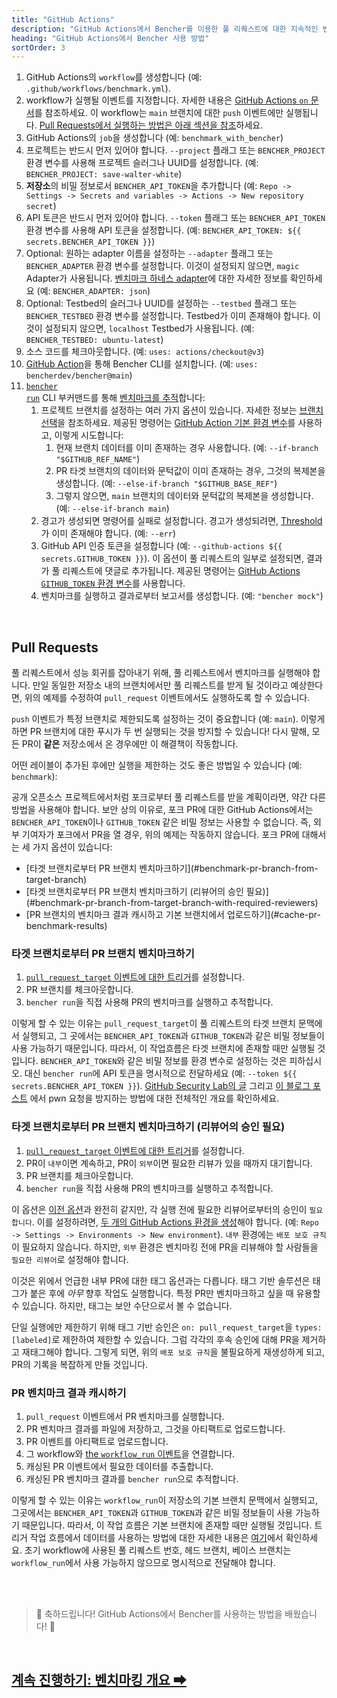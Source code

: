 ```yaml
---
title: "GitHub Actions"
description: "GitHub Actions에서 Bencher를 이용한 풀 리퀘스트에 대한 지속적인 벤치마킹 활용법"
heading: "GitHub Actions에서 Bencher 사용 방법"
sortOrder: 3
---
```



<GitHubActions1 />

1. GitHub Actions의 `workflow`를 생성합니다 (예: `.github/workflows/benchmark.yml`).
2. workflow가 실행될 이벤트를 지정합니다. 자세한 내용은 [GitHub Actions `on` 문서](https://docs.github.com/ko/actions/using-workflows/workflow-syntax-for-github-actions#on)를 참조하세요. 이 workflow는 `main` 브랜치에 대한 `push` 이벤트에만 실행됩니다. [Pull Requests에서 실행하는 방법은 아래 섹션을 참조](#pull-requests)하세요.
3. GitHub Actions의 `job`을 생성합니다 (예: `benchmark_with_bencher`)
4. 프로젝트는 반드시 먼저 있어야 합니다. `--project` 플래그 또는 `BENCHER_PROJECT` 환경 변수를 사용해 프로젝트 슬러그나 UUID를 설정합니다. (예: `BENCHER_PROJECT: save-walter-white`)
5. **저장소**의 비밀 정보로서 `BENCHER_API_TOKEN`을 추가합니다 (예: `Repo -> Settings -> Secrets and variables -> Actions -> New repository secret`)
6. API 토큰은 반드시 먼저 있어야 합니다. `--token` 플래그 또는 `BENCHER_API_TOKEN` 환경 변수를 사용해 API 토큰을 설정합니다. (예: `BENCHER_API_TOKEN: ${{ secrets.BENCHER_API_TOKEN }}`)
7. Optional: 원하는 adapter 이름을 설정하는 `--adapter` 플래그 또는 `BENCHER_ADAPTER` 환경 변수를 설정합니다. 이것이 설정되지 않으면, `magic` Adapter가 사용됩니다. [벤치마크 하네스 adapter](/docs/ko/explanation/adapters)에 대한 자세한 정보를 확인하세요 (예: `BENCHER_ADAPTER: json`)
8. Optional: Testbed의 슬러그나 UUID를 설정하는 `--testbed` 플래그 또는 `BENCHER_TESTBED` 환경 변수를 설정합니다. Testbed가 이미 존재해야 합니다. 이것이 설정되지 않으면, `localhost` Testbed가 사용됩니다. (예: `BENCHER_TESTBED: ubuntu-latest`)
9. 소스 코드를 체크아웃합니다. (예: `uses: actions/checkout@v3`)
10. [GitHub Action](https://github.com/marketplace/actions/bencher-cli)을 통해 Bencher CLI를 설치합니다. (예: `uses: bencherdev/bencher@main`)
11. <code><a href="/docs/ko/explanation/bencher-run">bencher run</a></code> CLI 부커맨드를 통해 [벤치마크를 추적](/docs/ko/how-to/track-benchmarks)합니다:
    1. 프로젝트 브랜치를 설정하는 여러 가지 옵션이 있습니다. 자세한 정보는 [브랜치 선택](/docs/ko/how-to/branch-selection)을 참조하세요. 제공된 명령어는 [GitHub Action 기본 환경 변수](https://docs.github.com/ko/actions/learn-github-actions/variables#default-environment-variables)를 사용하고, 이렇게 시도합니다:
        1. 현재 브랜치 데이터를 이미 존재하는 경우 사용합니다. (예: `--if-branch "$GITHUB_REF_NAME"`)
        2. PR 타겟 브랜치의 데이터와 문턱값이 이미 존재하는 경우, 그것의 복제본을 생성합니다. (예: `--else-if-branch "$GITHUB_BASE_REF"`)
        3. 그렇지 않으면, `main` 브랜치의 데이터와 문턱값의 복제본을 생성합니다. (예: `--else-if-branch main`)
    2. 경고가 생성되면 명령어를 실패로 설정합니다. 경고가 생성되려면, [Threshold](/docs/ko/explanation/thresholds)가 이미 존재해야 합니다. (예: `--err`)
    3. GitHub API 인증 토큰을 설정합니다 (예: `--github-actions ${{ secrets.GITHUB_TOKEN }}`). 이 옵션이 풀 리퀘스트의 일부로 설정되면, 결과가 풀 리퀘스트에 댓글로 추가됩니다. 제공된 명령어는 [GitHub Actions `GITHUB_TOKEN` 환경 변수](https://docs.github.com/ko/actions/security-guides/automatic-token-authentication)를 사용합니다.
    4. 벤치마크를 실행하고 결과로부터 보고서를 생성합니다. (예: `"bencher mock"`)

<br/>

## Pull Requests

풀 리퀘스트에서 성능 회귀를 잡아내기 위해, 풀 리퀘스트에서 벤치마크를 실행해야 합니다.
만일 동일한 저장소 내의 브랜치에서만 풀 리퀘스트를 받게 될 것이라고 예상한다면, 위의 예제를 수정하여 `pull_request` 이벤트에서도 실행하도록 할 수 있습니다.

<GitHubActions2 />

`push` 이벤트가 특정 브랜치로 제한되도록 설정하는 것이 중요합니다 (예: `main`). 
이렇게 하면 PR 브랜치에 대한 푸시가 두 번 실행되는 것을 방지할 수 있습니다!
다시 말해, 모든 PR이 **같은** 저장소에서 온 경우에만 이 해결책이 작동합니다.

어떤 레이블이 추가된 후에만 실행을 제한하는 것도 좋은 방법일 수 있습니다 (예: `benchmark`):

<GitHubActions3 />

공개 오픈소스 프로젝트에서처럼 포크로부터 풀 리퀘스트를 받을 계획이라면, 약간 다른 방법을 사용해야 합니다.
보안 상의 이유로, 포크 PR에 대한 GitHub Actions에서는 `BENCHER_API_TOKEN`이나 `GITHUB_TOKEN` 같은 비밀 정보는 사용할 수 없습니다.
즉, 외부 기여자가 포크에서 PR을 열 경우, 위의 예제는 작동하지 않습니다.
포크 PR에 대해서는 세 가지 옵션이 있습니다:

<ul>
  <li>[타겟 브랜치로부터 PR 브랜치 벤치마크하기](#benchmark-pr-branch-from-target-branch)</li>
  <li>[타겟 브랜치로부터 PR 브랜치 벤치마크하기 (리뷰어의 승인 필요)](#benchmark-pr-branch-from-target-branch-with-required-reviewers)</li>
  <li>[PR 브랜치의 벤치마크 결과 캐시하고 기본 브랜치에서 업로드하기](#cache-pr-benchmark-results)</li>
</ul>

### 타겟 브랜치로부터 PR 브랜치 벤치마크하기

<GitHubActions4 />

1. [`pull_request_target` 이벤트에 대한 트리거](https://docs.github.com/ko/actions/using-workflows/events-that-trigger-workflows#pull_request_target)를 설정합니다.
1. PR 브랜치를 체크아웃합니다.
1. `bencher run`을 직접 사용해 PR의 벤치마크를 실행하고 추적합니다.

이렇게 할 수 있는 이유는 `pull_request_target`이 풀 리퀘스트의 타겟 브랜치 문맥에서 실행되고,
그 곳에서는 `BENCHER_API_TOKEN`과 `GITHUB_TOKEN`과 같은 비밀 정보들이 사용 가능하기 때문입니다.
따라서, 이 작업흐름은 타겟 브랜치에 존재할 때만 실행될 것입니다.
`BENCHER_API_TOKEN`와 같은 비밀 정보를 환경 변수로 설정하는 것은 피하십시오.
대신 `bencher run`에 API 토큰을 명시적으로 전달하세요 (예: `--token ${{ secrets.BENCHER_API_TOKEN }}`).
[GitHub Security Lab의 글](https://securitylab.github.com/research/github-actions-preventing-pwn-requests/)
그리고 [이 블로그 포스트](https://nathandavison.com/blog/github-actions-and-the-threat-of-malicious-pull-requests)
에서 pwn 요청을 방지하는 방법에 대한 전체적인 개요를 확인하세요.

### 타겟 브랜치로부터 PR 브랜치 벤치마크하기 (리뷰어의 승인 필요)

<GitHubActions5 />

1. [`pull_request_target` 이벤트에 대한 트리거](https://docs.github.com/ko/actions/using-workflows/events-that-trigger-workflows#pull_request_target)를 설정합니다.
1. PR이 `내부`이면 계속하고, PR이 `외부`이면 필요한 리뷰가 있을 때까지 대기합니다.
1. PR 브랜치를 체크아웃합니다.
1. `bencher run`을 직접 사용해 PR의 벤치마크를 실행하고 추적합니다.

이 옵션은 [이전 옵션](#benchmark-pr-branch-from-target-branch)과 완전히 같지만, 각 실행 전에 필요한 리뷰어로부터의 승인이 `필요합니다`.
이를 설정하려면, [두 개의 GitHub Actions 환경을 생성](https://docs.github.com/ko/actions/deployment/targeting-different-environments/using-environments-for-deployment#using-an-environment)해야 합니다. (예: `Repo -> Settings -> Environments -> New environment`).
`내부` 환경에는 `배포 보호 규칙`이 필요하지 않습니다.
하지만, `외부` 환경은 벤치마킹 전에 PR을 리뷰해야 할 사람들을 `필요한 리뷰어`로 설정해야 합니다.

이것은 위에서 언급한 내부 PR에 대한 태그 옵션과는 다릅니다.
태그 기반 솔루션은 태그가 붙은 후에 _아무_ 향후 작업도 실행합니다.
특정 PR만 벤치마크하고 싶을 때 유용할 수 있습니다.
하지만, 태그는 보안 수단으로서 볼 수 없습니다.

단일 실행에만 제한하기 위해 태그 기반 승인은 `on: pull_request_target`을 `types: [labeled]`로 제한하여 제한할 수 있습니다.
그럼 각각의 후속 승인에 대해 PR을 제거하고 재태그해야 합니다.
그렇게 되면, 위의 `배포 보호 규칙`을 불필요하게 재생성하게 되고, PR의 기록을 복잡하게 만들 것입니다.

### PR 벤치마크 결과 캐시하기

<GitHubActions6 />

1. `pull_request` 이벤트에서 PR 벤치마크를 실행합니다.
1. PR 벤치마크 결과를 파일에 저장하고, 그것을 아티팩트로 업로드합니다.
1. PR 이벤트를 아티팩트로 업로드합니다.
1. 그 workflow와 [the `workflow_run` 이벤트](https://docs.github.com/ko/actions/using-workflows/events-that-trigger-workflows#workflow_run)을 연결합니다.
1. 캐싱된 PR 이벤트에서 필요한 데이터를 추출합니다.
1. 캐싱된 PR 벤치마크 결과를 `bencher run`으로 추적합니다.

이렇게 할 수 있는 이유는 `workflow_run`이 저장소의 기본 브랜치 문맥에서 실행되고,
그곳에서는 `BENCHER_API_TOKEN`과 `GITHUB_TOKEN`과 같은 비밀 정보들이 사용 가능하기 때문입니다.
따라서, 이 작업 흐름은 기본 브랜치에 존재할 때만 실행될 것입니다.
트리거 작업 흐름에서 데이터를 사용하는 방법에 대한 자세한 내용은 [여기](https://docs.github.com/ko/actions/using-workflows/events-that-trigger-workflows#using-data-from-the-triggering-workflow)에서 확인하세요.
초기 workflow에 사용된 풀 리퀘스트 번호, 헤드 브랜치, 베이스 브랜치는 `workflow_run`에서 사용 가능하지 않으므로 명시적으로 전달해야 합니다.

<br/>
<br/>

> 🐰 축하드립니다! GitHub Actions에서 Bencher를 사용하는 방법을 배웠습니다! 🎉

<br/>
 
<h2><a href="/docs/ko/explanation/benchmarking">계속 진행하기: 벤치마킹 개요 ➡</a></h2>